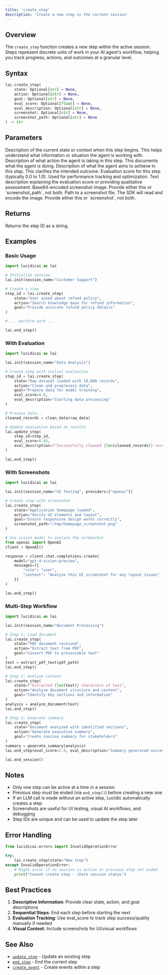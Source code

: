 ```yaml
---
title: 'create_step'
description: 'Create a new step in the current session'
---
```


## Overview

The `create_step` function creates a new step within the active session. Steps represent discrete units of work in your AI agent's workflow, helping you track progress, actions, and outcomes at a granular level.

## Syntax

```python
lai.create_step(
    state: Optional[str] = None,
    action: Optional[str] = None,
    goal: Optional[str] = None,
    eval_score: Optional[float] = None,
    eval_description: Optional[str] = None,
    screenshot: Optional[str] = None,
    screenshot_path: Optional[str] = None
) -> str
```

## Parameters

<ParamField path="state" type="string" optional>
  Description of the current state or context when this step begins. This helps understand what information or situation the agent is working with.
</ParamField>

<ParamField path="action" type="string" optional>
  Description of what action the agent is taking in this step. This documents what the agent is doing.
</ParamField>

<ParamField path="goal" type="string" optional>
  Description of what the agent aims to achieve in this step. This clarifies the intended outcome.
</ParamField>

<ParamField path="eval_score" type="float" optional>
  Evaluation score for this step (typically 0.0 to 1.0). Used for performance tracking and optimization.
</ParamField>

<ParamField path="eval_description" type="string" optional>
  Text description explaining the evaluation score or providing qualitative assessment.
</ParamField>

<ParamField path="screenshot" type="string" optional>
  Base64-encoded screenshot image. Provide either this or `screenshot_path`, not both.
</ParamField>

<ParamField path="screenshot_path" type="string" optional>
  Path to a screenshot file. The SDK will read and encode the image. Provide either this or `screenshot`, not both.
</ParamField>

## Returns

Returns the step ID as a string.

## Examples

### Basic Usage

```python
import lucidicai as lai

# Initialize session
lai.init(session_name="Customer Support")

# Create a step
step_id = lai.create_step(
    state="User asked about refund policy",
    action="Search knowledge base for refund information",
    goal="Provide accurate refund policy details"
)

# ... perform work ...

lai.end_step()
```

### With Evaluation

```python
import lucidicai as lai

lai.init(session_name="Data Analysis")

# Create step with initial evaluation
step_id = lai.create_step(
    state="Raw dataset loaded with 10,000 records",
    action="Clean and preprocess data",
    goal="Prepare data for model training",
    eval_score=0.0,
    eval_description="Starting data processing"
)

# Process data...
cleaned_records = clean_data(raw_data)

# Update evaluation based on results
lai.update_step(
    step_id=step_id,
    eval_score=0.95,
    eval_description=f"Successfully cleaned {len(cleaned_records)} records"
)

lai.end_step()
```

### With Screenshots

```python
import lucidicai as lai

lai.init(session_name="UI Testing", providers=["openai"])

# Create step with screenshot
lai.create_step(
    state="Application homepage loaded",
    action="Verify UI elements and layout",
    goal="Ensure responsive design works correctly",
    screenshot_path="/tmp/homepage_screenshot.png"
)

# Use vision model to analyze the screenshot
from openai import OpenAI
client = OpenAI()

response = client.chat.completions.create(
    model="gpt-4-vision-preview",
    messages=[{
        "role": "user",
        "content": "Analyze this UI screenshot for any layout issues"
    }]
)

lai.end_step()
```

### Multi-Step Workflow

```python
import lucidicai as lai

lai.init(session_name="Document Processing")

# Step 1: Load document
lai.create_step(
    state="PDF document received",
    action="Extract text from PDF",
    goal="Convert PDF to processable text"
)
text = extract_pdf_text(pdf_path)
lai.end_step()

# Step 2: Analyze content
lai.create_step(
    state=f"Extracted {len(text)} characters of text",
    action="Analyze document structure and content",
    goal="Identify key sections and information"
)
analysis = analyze_document(text)
lai.end_step()

# Step 3: Generate summary
lai.create_step(
    state="Document analyzed with identified sections",
    action="Generate executive summary",
    goal="Create concise summary for stakeholders"
)
summary = generate_summary(analysis)
lai.end_step(eval_score=1.0, eval_description="Summary generated successfully")

lai.end_session()
```

## Notes

- Only one step can be active at a time in a session
- Previous step must be ended (via `end_step()`) before creating a new one
- If an LLM call is made without an active step, Lucidic automatically creates a step
- Screenshots are useful for UI testing, visual AI workflows, and debugging
- Step IDs are unique and can be used to update the step later

## Error Handling

```python
from lucidicai.errors import InvalidOperationError

try:
    lai.create_step(state="New step")
except InvalidOperationError:
    # Might occur if no session is active or previous step not ended
    print("Cannot create step - check session status")
```

## Best Practices

1. **Descriptive Information**: Provide clear state, action, and goal descriptions
2. **Sequential Steps**: End each step before starting the next
3. **Evaluation Tracking**: Use eval_score to track step success/quality manually if needed
4. **Visual Context**: Include screenshots for UI/visual workflows

## See Also

- [`update_step`](/api-reference/api_functions/update_step) - Update an existing step
- [`end_step`](/api-reference/api_functions/end_step) - End the current step
- [`create_event`](/api-reference/api_functions/create_event) - Create events within a step